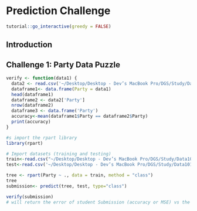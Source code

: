 # Prediction Challenge {#pc}

<script src="files/js/dcl.js"></script>
<link rel="stylesheet" href="https://maxcdn.bootstrapcdn.com/bootstrap/3.4.1/css/bootstrap.min.css">
<script src="https://maxcdn.bootstrapcdn.com/bootstrap/3.4.1/js/bootstrap.min.js"></script>
<script src="//ajax.googleapis.com/ajax/libs/jquery/1.8.3/jquery.min.js"> </script>

```r
tutorial::go_interactive(greedy = FALSE)

```

## Introduction

## Challenge 1: Party Data Puzzle 

```r
verify <- function(data1) {
  data2 <- read.csv('~/Desktop/Desktop - Dev’s MacBook Pro/DGS/Study/Data101_Tutorials/files/dataset/party_test.csv')
  dataframe1<- data.frame(Party = data1)
  head(dataframe1)
  dataframe2 <- data2['Party']
  nrow(dataframe2)
  dataframe3 <- data.frame('Party')
  accuracy<-mean(dataframe1$Party == dataframe2$Party)
  print(accuracy)
}
```

```r
#s import the rpart library
library(rpart)

# Import datasets (training and testing)
train<-read.csv("~/Desktop/Desktop - Dev’s MacBook Pro/DGS/Study/Data101_Tutorials/files/dataset/party_train.csv")
test<-read.csv('~/Desktop/Desktop - Dev’s MacBook Pro/DGS/Study/Data101_Tutorials/files/dataset/party_train_test.csv')

tree <- rpart(Party ~ ., data = train, method = "class")
tree
submission<- predict(tree, test, type="class")

verify(submission)
# will return the error of student Submission (accuracy or MSE) vs the hidden testing data set which will be part of VERIFY but hidden from the student. 

```
